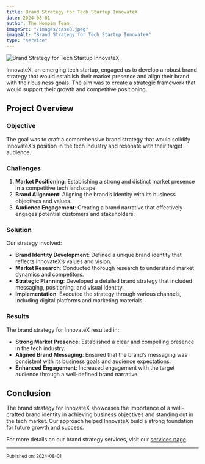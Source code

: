 ```yaml
---
title: Brand Strategy for Tech Startup InnovateX
date: 2024-08-01
author: The Hompim Team
imageSrc: "/images/case8.jpeg"
imageAlt: "Brand Strategy for Tech Startup InnovateX"
type: "service"
---
```


![Brand Strategy for Tech Startup InnovateX](/images/case8.jpeg)

InnovateX, an emerging tech startup, engaged us to develop a robust brand strategy that would establish their market presence and align their brand with their business goals. The aim was to create a strategic framework that would support their growth and competitive positioning.

## Project Overview

### **Objective**

The goal was to craft a comprehensive brand strategy that would solidify InnovateX’s position in the tech industry and resonate with their target audience.

### **Challenges**

1. **Market Positioning**: Establishing a strong and distinct market presence in a competitive tech landscape.
2. **Brand Alignment**: Aligning the brand’s identity with its business objectives and values.
3. **Audience Engagement**: Creating a brand narrative that effectively engages potential customers and stakeholders.

### **Solution**

Our strategy involved:

-   **Brand Identity Development**: Defined a unique brand identity that reflects InnovateX’s values and vision.
-   **Market Research**: Conducted thorough research to understand market dynamics and competitors.
-   **Strategic Planning**: Developed a detailed brand strategy that included messaging, positioning, and visual identity.
-   **Implementation**: Executed the strategy through various channels, including digital platforms and marketing materials.

### **Results**

The brand strategy for InnovateX resulted in:

-   **Strong Market Presence**: Established a clear and compelling presence in the tech industry.
-   **Aligned Brand Messaging**: Ensured that the brand’s messaging was consistent with its business goals and audience expectations.
-   **Enhanced Engagement**: Increased engagement with the target audience through a well-defined brand narrative.

## Conclusion

The brand strategy for InnovateX showcases the importance of a well-crafted brand identity in achieving business objectives and standing out in the tech market. Our approach helped InnovateX build a strong foundation for future growth and success.

For more details on our brand strategy services, visit our [services page](#).

---

<small>Published on: 2024-08-01</small>
